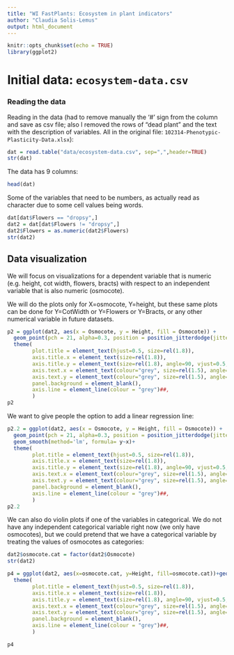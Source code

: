 ```yaml
---
title: "WI FastPlants: Ecosystem in plant indicators"
author: "Claudia Solis-Lemus"
output: html_document
---
```


```r
knitr::opts_chunk$set(echo = TRUE)
library(ggplot2)
```

# Initial data: `ecosystem-data.csv`

### Reading the data

Reading in the data (had to remove manually the '#' sign from the column and save as csv file; also I removed the rows of "dead plant" and the text with the description of variables. All in the original file: `102314-Phenotypic-Plasticity-Data.xlsx`):
```r
dat = read.table("data/ecosystem-data.csv", sep=",",header=TRUE)
str(dat)
```

The data has 9 columns:
```r
head(dat)
```

Some of the variables that need to be numbers, as actually read as character due to some cell values being words.
```r
dat[dat$Flowers == "dropsy",]
dat2 = dat[dat$Flowers != "dropsy",]
dat2$Flowers = as.numeric(dat2$Flowers)
str(dat2)
```

## Data visualization

We will focus on visualizations for a dependent variable that is numeric (e.g. height, cot width, flowers, bracts) with respect to an independent variable that is also numeric (osmocote).

We will do the plots only for X=osmocote, Y=height, but these same plots can be done for Y=CotWidth or Y=Flowers or Y=Bracts, or any other numerical variable in future datasets.

```r
p2 = ggplot(dat2, aes(x = Osmocote, y = Height, fill = Osmocote)) +
  geom_point(pch = 21, alpha=0.3, position = position_jitterdodge(jitter.height=0.075, jitter.width=0.1))+
  theme(
        plot.title = element_text(hjust=0.5, size=rel(1.8)),
        axis.title.x = element_text(size=rel(1.8)),
        axis.title.y = element_text(size=rel(1.8), angle=90, vjust=0.5, hjust=0.5),
        axis.text.x = element_text(colour="grey", size=rel(1.5), angle=0, hjust=.5, vjust=.5, face="plain"),
        axis.text.y = element_text(colour="grey", size=rel(1.5), angle=0, hjust=.5, vjust=.5, face="plain"),
        panel.background = element_blank(),
        axis.line = element_line(colour = "grey")##,
        )
p2
```

We want to give people the option to add a linear regression line:
```r
p2.2 = ggplot(dat2, aes(x = Osmocote, y = Height, fill = Osmocote)) +
  geom_point(pch = 21, alpha=0.3, position = position_jitterdodge(jitter.height=0.075, jitter.width=0.1))+
  geom_smooth(method='lm', formula= y~x)+
  theme(
        plot.title = element_text(hjust=0.5, size=rel(1.8)),
        axis.title.x = element_text(size=rel(1.8)),
        axis.title.y = element_text(size=rel(1.8), angle=90, vjust=0.5, hjust=0.5),
        axis.text.x = element_text(colour="grey", size=rel(1.5), angle=0, hjust=.5, vjust=.5, face="plain"),
        axis.text.y = element_text(colour="grey", size=rel(1.5), angle=0, hjust=.5, vjust=.5, face="plain"),
        panel.background = element_blank(),
        axis.line = element_line(colour = "grey")##,
        )
p2.2
```

We can also do violin plots if one of the variables in categorical. We do not have any independent categorical variable right now (we only have osmocotes), but we could pretend that we have a categorical variable by treating the values of osmocotes as categories:
```r
dat2$osmocote.cat = factor(dat2$Osmocote)
str(dat2)
```

```r
p4 = ggplot(dat2, aes(x=osmocote.cat, y=Height, fill=osmocote.cat))+geom_violin(alpha=0.5)+
  theme(
        plot.title = element_text(hjust=0.5, size=rel(1.8)),
        axis.title.x = element_text(size=rel(1.8)),
        axis.title.y = element_text(size=rel(1.8), angle=90, vjust=0.5, hjust=0.5),
        axis.text.x = element_text(colour="grey", size=rel(1.5), angle=0, hjust=.5, vjust=.5, face="plain"),
        axis.text.y = element_text(colour="grey", size=rel(1.5), angle=0, hjust=.5, vjust=.5, face="plain"),
        panel.background = element_blank(),
        axis.line = element_line(colour = "grey")##,
        )

p4
```